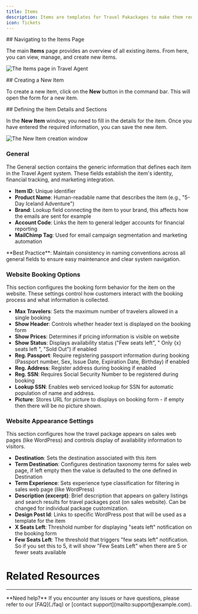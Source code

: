 ```yaml
---
title: Items
description: Items are templates for Travel Pakackages to make them reusable.
icon: Tickets
---
```



<Steps>
<Step>
## Navigating to the Items Page

The main **Items** page provides an overview of all existing items. From here, you can view, manage, and create new items.

![The Items page in Travel Agent](/images/travel-agent/setup-items-view.png)
</Step>

<Step>
## Creating a New Item

To create a new item, click on the **New** button in the command bar. This will open the form for a new item.
</Step>

<Step>
## Defining the Item Details and Sections

In the **New Item** window, you need to fill in the details for the item. Once you have entered the required information, you can save the new item.

![The New Item creation window](/images/travel-agent/setup-items-form.png)


### General

The General section contains the generic information that defines each item in the Travel Agent system. These fields establish the item's identity, financial tracking, and marketing integration.

- **Item ID**: Unique identifier
- **Product Name**: Human-readable name that describes the item (e.g., "5-Day Iceland Adventure")
- **Brand**: Lookup field connecting the item to your brand, this affects how the emails are sent for example
- **Account Code**: Links the item to general ledger accounts for financial reporting
- **MailChimp Tag**: Used for email campaign segmentation and marketing automation

<Callout type="tip">
  **Best Practice**: Maintain consistency in naming conventions across all general fields to ensure easy maintenance and clear system navigation.
</Callout>

### Website Booking Options

This section configures the booking form behavior for the item on the website. These settings control how customers interact with the booking process and what information is collected.

- **Max Travelers**: Sets the maximum number of travelers allowed in a single booking
- **Show Header**: Controls whether header text is displayed on the booking form
- **Show Prices**: Determines if pricing information is visible on website
- **Show Status**: Displays availability status ("Few seats left", " Only {x} seats left ", "Sold Out") if enabled
- **Reg. Passport**: Require registering passport information during booking (Passport number, Sex, Issue Date, Expiration Date, Birthday) if enabled
- **Reg. Address**: Register address during booking if enabled
- **Reg. SSN**: Requires Social Security Number to be registered during booking
- **Lookup SSN**: Enables web serviced lookup for SSN for automatic population of name and address.
- **Picture**: Stores URL for picture to displays on booking form - if empty then there will be no picture shown.

### Website Appearance Settings

 This section configures how the travel package appears on sales web pages (like WordPress) and controls display of availability information to visitors.

- **Destination**: Sets the destination associated with this item
- **Term Destination**: Configures destination taxonomy terms for sales web page, if left empty then the value is defaulted to the one defined in Destination
- **Term Experience**: Sets experience type classification for filtering in sales web page (like WordPress)
- **Description (excerpt)**: Brief description that appears on gallery listings and search results for travel packages post (on sales website). Can be changed for individual package customization.
- **Design Post Id**: Links to specific WordPress post that will be used as a template for the item
- **X Seats Left**: Threshold number for displaying "seats left" notification on the booking form
- **Few Seats Left**: The threshold that triggers "few seats left" notification. So if you set this to 5, it will show "Few Seats Left" when there are 5 or fewer seats available

</Step>
</Steps>


# Related Resources

<Cards>
  <Card
    href="./brands"
    title="Brands"
    description="Learn how to manage travel agency brands."
  />
  <Card
    href="./destinations"
    title="Destinations"
    description="How to set up and use destinations in Travel Agent."
  />
</Cards>

---

<Callout type="info">
  **Need help?** If you encounter any issues or have questions, please refer to our [FAQ](./faq) or [contact support](mailto:support@example.com).
</Callout>
